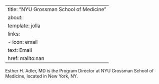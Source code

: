 
---
title: "NYU Grossman School of Medicine"
about:
  template: jolla
  links:
    - icon: email
      text: Email
      href: mailto:nan
---

Esther H. Adler, MD is the Program Director at NYU Grossman School of Medicine, located in New York, NY. 
